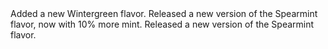 <Update label="March 2025" description="v0.0.10">
  Added a new Wintergreen flavor. Released a new version of the Spearmint flavor, now with 10% more mint.
</Update>
<Update label="February 2025" description="v0.0.09">
  Released a new version of the Spearmint flavor.
</Update>